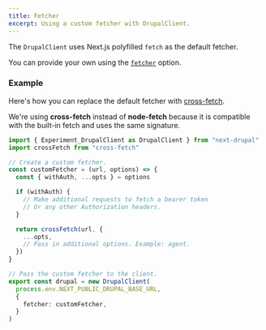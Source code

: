 ```yaml
---
title: Fetcher
excerpt: Using a custom fetcher with DrupalClient.
---
```


The `DrupalClient` uses Next.js polyfilled `fetch` as the default fetcher.

You can provide your own using the [`fetcher`](/docs/configuration#fetcher) option.

### Example

Here's how you can replace the default fetcher with [cross-fetch](https://github.com/lquixada/cross-fetch).

<Callout>

We're using **cross-fetch** instead of **node-fetch** because it is compatible with the built-in fetch and uses the same signature.

</Callout>

```ts title=lib/drupal.ts
import { Experiment_DrupalClient as DrupalClient } from "next-drupal"
import crossFetch from "cross-fetch"

// Create a custom fetcher.
const customFetcher = (url, options) => {
  const { withAuth, ...opts } = options

  if (withAuth) {
    // Make additional requests to fetch a bearer token
    // Or any other Authorization headers.
  }

  return crossFetch(url, {
    ...opts,
    // Pass in additional options. Example: agent.
  })
}

// Pass the custom fetcher to the client.
export const drupal = new DrupalClient(
  process.env.NEXT_PUBLIC_DRUPAL_BASE_URL,
  {
    fetcher: customFetcher,
  }
)
```
